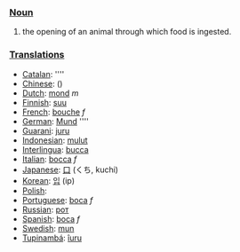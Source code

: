 === [[Noun]] ===

#the opening of an animal through which food is ingested.

=== [[Translation]]s ===

*[[Catalan]]: [[]] ''''
*[[Chinese]]: [[]] ()
*[[Dutch]]: [[mond]] ''m''
*[[Finnish]]: [[suu]]
*[[French]]: [[bouche]] ''f''
*[[German]]: [[Mund]] ''''
*[[Guarani]]: [[juru]]
*[[Indonesian]]: [[mulut]]
*[[Interlingua]]: [[bucca]]
*[[Italian]]: [[bocca]] ''f''
*[[Japanese]]: [[口]] (くち, kuchi)
*[[Korean]]: [[입]] (ip)
*[[Polish]]: [[]]
*[[Portuguese]]: [[boca]] ''f''
*[[Russian]]: [[рот]]
*[[Spanish]]: [[boca]] ''f''
*[[Swedish]]: [[mun]]
*[[Tupinambá]]: [[îuru]]